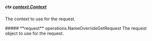 
##### **ctx** [context.Context](https://pkg.go.dev/context#Context)
The context to use for the request.

<Collapsible>
    ##### **request** operations.NameOverrideGetRequest
    The request object to use for the request.
    <Collapsible.Break/>
    <NameOverrideGetRequest/>
</Collapsible>

